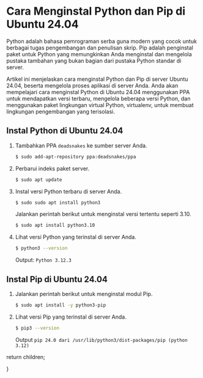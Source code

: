  
# Cara Menginstal Python dan Pip di Ubuntu 24.04

Python adalah bahasa pemrograman serba guna modern yang cocok untuk berbagai tugas pengembangan dan penulisan skrip. Pip adalah penginstal paket untuk Python yang memungkinkan Anda menginstal dan mengelola pustaka tambahan yang bukan bagian dari pustaka Python standar di server.

Artikel ini menjelaskan cara menginstal Python dan Pip di server Ubuntu 24.04, beserta mengelola proses aplikasi di server Anda. Anda akan mempelajari cara menginstal Python di Ubuntu 24.04 menggunakan PPA untuk mendapatkan versi terbaru, mengelola beberapa versi Python, dan menggunakan paket lingkungan virtual Python, virtualenv, untuk membuat lingkungan pengembangan yang terisolasi.

## Instal Python di Ubuntu 24.04

1. Tambahkan PPA `deadsnakes` ke sumber server Anda.
   ```bash
   $ sudo add-apt-repository ppa:deadsnakes/ppa
   ```
2. Perbarui indeks paket server.
   ```bash
   $ sudo apt update
   ```
3. Instal versi Python terbaru di server Anda.
   ```bash
   $ sudo sudo apt install python3
   ```
   Jalankan perintah berikut untuk menginstal versi tertentu seperti 3.10.
   ```bash
   $ sudo apt install python3.10
   ```
4. Lihat versi Python yang terinstal di server Anda.
   ```bash
   $ python3 --version
   ```
   Output: `Python 3.12.3`

## Instal Pip di Ubuntu 24.04

1. Jalankan perintah berikut untuk menginstal modul Pip.
   ```bash
   $ sudo apt install -y python3-pip
   ```
2. Lihat versi Pip yang terinstal di server Anda.
   ```bash
   $ pip3 --version
   ```
   Output `pip 24.0 dari /usr/lib/python3/dist-packages/pip (python 3.12)`

  
  return children;

}
